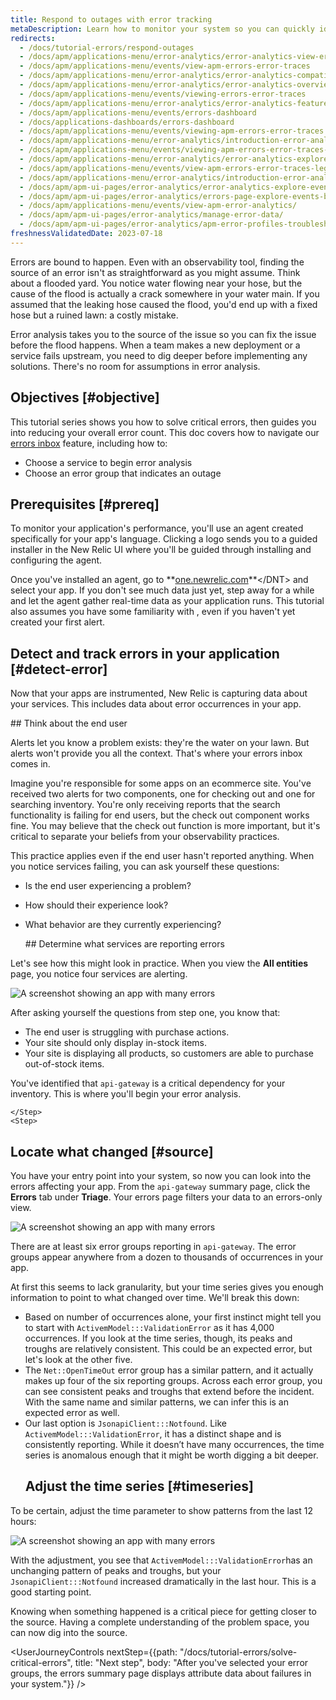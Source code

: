 ```yaml
---
title: Respond to outages with error tracking
metaDescription: Learn how to monitor your system so you can quickly identify and resolve many error occurrences fast. 
redirects:
  - /docs/tutorial-errors/respond-outages
  - /docs/apm/applications-menu/error-analytics/error-analytics-view-error-events
  - /docs/apm/applications-menu/events/view-apm-errors-error-traces
  - /docs/apm/applications-menu/error-analytics/error-analytics-compatibility-requirements
  - /docs/apm/applications-menu/error-analytics/error-analytics-overview-compatibility-requirements
  - /docs/apm/applications-menu/events/viewing-errors-error-traces
  - /docs/apm/applications-menu/error-analytics/error-analytics-features-compatibility-requirements
  - /docs/apm/applications-menu/events/errors-dashboard
  - /docs/applications-dashboards/errors-dashboard
  - /docs/apm/applications-menu/events/viewing-apm-errors-error-traces
  - /docs/apm/applications-menu/error-analytics/introduction-error-analyticss
  - /docs/apm/applications-menu/events/viewing-apm-errors-error-traces-legacy
  - /docs/apm/applications-menu/error-analytics/error-analytics-explore-events-behind-errors
  - /docs/apm/applications-menu/events/view-apm-errors-error-traces-legacy
  - /docs/apm/applications-menu/error-analytics/introduction-error-analytics
  - /docs/apm/apm-ui-pages/error-analytics/error-analytics-explore-events-behind-errors
  - /docs/apm/apm-ui-pages/error-analytics/errors-page-explore-events-behind-errors
  - /docs/apm/applications-menu/events/view-apm-error-analytics/
  - /docs/apm/apm-ui-pages/error-analytics/manage-error-data/
  - /docs/apm/apm-ui-pages/error-analytics/apm-error-profiles-troubleshoot-trends/
freshnessValidatedDate: 2023-07-18
---
```






Errors are bound to happen. Even with an observability tool, finding the source of an error isn't as straightforward as you might assume. Think about a flooded yard. You notice water flowing near your hose, but the cause of the flood is actually a crack somewhere in your water main. If you assumed that the leaking hose caused the flood, you'd end up with a fixed hose but a ruined lawn: a costly mistake.  

Error analysis takes you to the source of the issue so you can fix the issue before the flood happens. When a team makes a new deployment or a service fails upstream, you need to dig deeper before implementing any solutions. There's no room for assumptions in error analysis.

## Objectives [#objective]

This tutorial series shows you how to solve critical errors, then guides you into reducing your overall error count. This doc covers how to navigate our [errors inbox](/docs/errors-inbox/getting-started) feature, including how to:

* Choose a service to begin error analysis
* Choose an error group that indicates an outage 

## Prerequisites [#prereq]

To monitor your application's performance, you'll use an agent created specifically for your app's language. Clicking a logo sends you to a guided installer in the New Relic UI where you'll be guided through installing and configuring the agent.

<TechTileGrid>
  
  <TechTile
    name="Go agent"
    icon="logo-go"
    to="https://one.newrelic.com/nr1-core?state=985d4005-ba90-a8c7-1da1-2af34539b03b"
  />

  <TechTile
    name="Java agent"
    icon="logo-java"
    to="https://one.newrelic.com/nr1-core?state=80d18bcb-4919-1fcb-2b77-9406838eb916"
  />

  <TechTile
    name=".NET agent"
    icon="logo-dotnet"
    to="https://one.newrelic.com/nr1-core?state=30e93090-6dfa-6b70-8e75-472f54414355"
  />

  <TechTile
    name="Node.js agent"
    icon="logo-nodejs"
    to="https://one.newrelic.com/marketplace/install-data-source?state=be2e62fa-cc3b-c428-27c4-8d662c9e80a1"
  />

  <TechTile
    name="PHP agent"
    icon="logo-php"
    to="https://one.newrelic.com/nr1-core?state=aa633b41-72d4-009c-3abf-55dcf64894fe"
  />

  <TechTile
    name="Python agent"
    icon="logo-python"
    to="https://one.newrelic.com/nr1-core?state=20fda75b-58fb-a92a-f9e1-7b052035c6e8"
  />

  <TechTile
    name="Ruby agent"
    icon="logo-ruby"
    to="https://one.newrelic.com/nr1-core?state=d69143ab-605c-579b-25bf-cc6e5fee5b80"
  />

</TechTileGrid>

Once you've installed an agent, go to <DNT>**[one.newrelic.com](https://one.newrelic.com/nr1-core?filters=(domain%3D'APM'ANDtype%3D'APPLICATION'))**</DNT> and select your app. If you don't see much data just yet, step away for a while and let the agent gather real-time data as your application runs. This tutorial also assumes you have some familiarity with <InlinePopover type="alertsTutorial" />, even if you haven't yet created your first alert. 

## Detect and track errors in your application [#detect-error]

Now that your apps are instrumented, New Relic is capturing data about your services. This includes data about error occurrences in your app. 

<Steps>
    <Step>
        ## Think about the end user

Alerts let you know a problem exists: they're the water on your lawn. But alerts won't provide you all the context. That's where your errors inbox comes in. 

Imagine you're responsible for some apps on an ecommerce site. You've received two alerts for two components, one for checking out and one for searching inventory. You're only receiving reports that the search functionality is failing for end users, but the check out component works fine. You may believe that the check out function is more important, but it's critical to separate your beliefs from your observability practices. 

This practice applies even if the end user hasn't reported anything. When you notice services failing, you can ask yourself these questions:

* Is the end user experiencing a problem? 
* How should their experience look?
* What behavior are they currently experiencing?

    </Step>
    <Step>
        ## Determine what services are reporting errors

Let's see how this might look in practice. When you view the <DNT>**All entities**</DNT> page, you notice four services are alerting.

<img
title="Overview errors affecting your services"
alt="A screenshot showing an app with many errors"
src={allEntitiesView}
/>

After asking yourself the questions from step one, you know that: 

* The end user is struggling with purchase actions.
* Your site should only display in-stock items.
* Your site is displaying all products, so customers are able to purchase out-of-stock items.

You've identified that `api-gateway` is a critical dependency for your inventory. This is where you'll begin your error analysis. 

    </Step>
    <Step>

## Locate what changed [#source] 

You have your entry point into your system, so now you can look into the errors affecting your app. From the `api-gateway` summary page, click the <DNT>**Errors**</DNT> tab under <DNT>**Triage**</DNT>. Your errors page filters your data to an errors-only view. 

<img
title="Overview errors affecting your services"
alt="A screenshot showing an app with many errors"
src={apmErrorsInboxPage}
/>

There are at least six error groups reporting in `api-gateway`. The error groups appear anywhere from a dozen to thousands of occurrences in your app.

At first this seems to lack granularity, but your time series gives you enough information to point to what changed over time. We'll break this down:

* Based on number of occurrences alone, your first instinct might tell you to start with `ActivemModel:::ValidationError` as it has 4,000 occurrences. If you look at the time series, though, its peaks and troughs are relatively consistent. This could be an expected error, but let's look at the other five. 
* The `Net::OpenTimeOut` error group has a similar pattern, and it actually makes up four of the six reporting groups. Across each error group, you can see consistent peaks and troughs that extend before the incident. With the same name and similar patterns, we can infer this is an expected error as well.
* Our last option is `JsonapiClient:::Notfound`. Like `ActivemModel:::ValidationError`, it has a distinct shape and is consistently reporting. While it doesn’t have many occurrences, the time series is anomalous enough that it might be worth digging a bit deeper. 
    </Step>
    <Step>
    ## Adjust the time series [#timeseries]

To be certain, adjust the time parameter to show patterns from the last 12 hours:

<img
title="Overview errors affecting your services"
alt="A screenshot showing an app with many errors"
src={apmErrorsAnomaly}
/>

With the adjustment, you see that `ActivemModel:::ValidationError`has an unchanging pattern of peaks and troughs, but your  `JsonapiClient:::Notfound` increased dramatically in the last hour. This is a good starting point. 

Knowing when something happened is a critical piece for getting closer to the source. Having a complete understanding of the problem space, you can now dig into the source. 
</Step>
</Steps>

<UserJourneyControls
    nextStep={{path: "/docs/tutorial-errors/solve-critical-errors", title: "Next step", body: "After you've selected your error groups, the errors summary page displays attribute data about failures in your system."}}
/>
